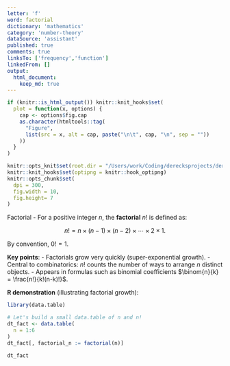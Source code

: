 ```yaml
---
letter: 'f'
word: factorial
dictionary: 'mathematics'
category: 'number-theory'
dataSource: 'assistant'
published: true
comments: true
linksTo: ['frequency','function']
linkedFrom: []
output:
  html_document:
    keep_md: true
---
```


```r
if (knitr::is_html_output()) knitr::knit_hooks$set(
  plot = function(x, options) {
    cap <- options$fig.cap
    as.character(htmltools::tag(
      "Figure",
      list(src = x, alt = cap, paste("\n\t", cap, "\n", sep = ""))
    ))
  }
)

knitr::opts_knit$set(root.dir = "/Users/work/Coding/derecksprojects/derecksnotes.com-playground/derecksnotes.com/client/src/app/dictionaries/mathematics/definitions")
knitr::knit_hooks$set(optipng = knitr::hook_optipng)
knitr::opts_chunk$set(
  dpi = 300,
  fig.width = 10,
  fig.height= 7
)
```

<a id="factorial">Factorial</a> - For a positive integer $n$, the **factorial** $n!$ is defined as:

$$
n! = n \times (n-1) \times (n-2) \times \cdots \times 2 \times 1.
$$

By convention, $0! = 1$.

**Key points**:
- Factorials grow very quickly (super-exponential growth).
- Central to combinatorics: $n!$ counts the number of ways to arrange $n$ distinct objects.
- Appears in formulas such as binomial coefficients $\binom{n}{k} = \frac{n!}{k!(n-k)!}$.

**R demonstration** (illustrating factorial growth):

```r
library(data.table)

# Let's build a small data.table of n and n!
dt_fact <- data.table(
  n = 1:6
)
dt_fact[, factorial_n := factorial(n)]

dt_fact
```

